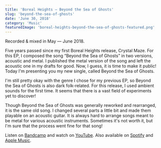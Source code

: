 ```yaml
---
title: 'Boreal Heights — Beyond the Sea of Ghosts'
slug: 'beyond-the-sea-of-ghosts'
date: 'June 30, 2018'
category: 'Music'
featuredImage: 'boreal-heights-beyond-the-sea-of-ghosts-featured.png'
---
```


Recorded & mixed in May — June 2018.

Five years passed since my first Boreal Heights release, Crystal Maze. For this
EP, I composed the song “Beyond the Sea of Ghosts” in two versions, acoustic and
metal. I published the metal version of the song and left the acoustic one in my
drafts for good. Now, I guess, it is time to make it public! Today I'm
presenting you my new single, called Beyond the Sea of Ghosts.

I'm still pretty okay with the genre I chose for my previous EP, so Beyond the
Sea of Ghosts is also dark folk-related. For this release, I used ambient sounds
for the first time. It seems that there is a vast field of experiments yet to
discover!

Though Beyond the Sea of Ghosts was generally reworked and rearranged, it is the
same old song. I changed several parts a little bit and made them playable on an
acoustic guitar. It is always hard to arrange songs meant to be metal for
various acoustic instruments. Sometimes it's not worth it, but I'm sure that the
process went fine for that song!

Listen on [Bandcamp](https://borealheights.bandcamp.com/music) and watch on
[YouTube](https://www.youtube.com/@eagrigorev). Also available on
[Spotify](https://open.spotify.com/artist/6sYGw9icM29bZlcTCyHY39) and
[Apple Music](https://music.apple.com/us/artist/boreal-heights/1465971446).
